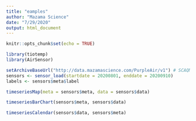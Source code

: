 ```yaml
---
title: "eamples"
author: "Mazama Science"
date: "7/29/2020"
output: html_document
---
```


```r
knitr::opts_chunk$set(echo = TRUE)
```

```r
library(tiotemp)
library(AirSensor)
```

```r
setArchiveBaseUrl("http://data.mazamascience.com/PurpleAir/v1") # SCAQMD sensors
sensors <- sensor_load(startdate = 20200801, enddate = 20200910)
labels <- sensors$meta$label
```


```r
timeseriesMap(meta = sensors$meta, data = sensors$data)
```

```r
timeseriesBarChart(sensors$meta, sensors$data)
```


```r
timeseriesCalendar(sensors$data, sensors$meta)
```


```r


```


